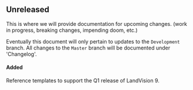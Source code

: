 
<Meta title="Announcements|Unreleased" />

## Unreleased

This is where we will provide documentation for upcoming changes. (work in progress, breaking changes, impending doom, etc.)

Eventually this document will only pertain to updates to the `Development` branch.  All changes to the `Master` branch will be documented under 'Changelog'.

#### Added
Reference templates to support the Q1 release of LandVision 9.

<!-- #### Changed -->

<!-- #### Deprecated -->

<!-- #### Removed -->

<!-- #### Fixed -->

<!-- #### Security -->